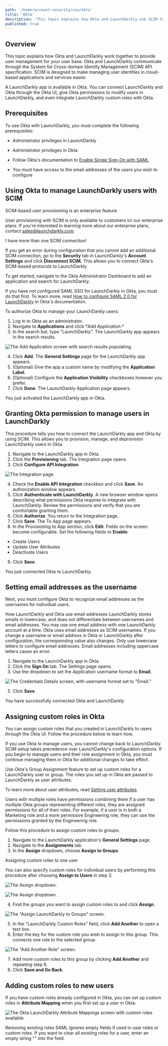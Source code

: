 ```yaml
---
path: '/home/account-security/sso/okta'
title: 'Okta'
description: 'This topic explains how Okta and LaunchDarkly use SCIM to provide user management. You can connect LaunchDarkly and Okta through the Okta UI, give Okta permissions to modify users in LaunchDarkly, and even integrate LaunchDarkly custom roles with Okta.'
published: true
---
```


## Overview

This topic explains how Okta and LaunchDarkly work together to provide user management for your user base. Okta and LaunchDarkly communicate through the System for Cross-domain Identity Management (SCIM) API specification. SCIM is designed to make managing user identities in cloud-based applications and services easier.

A LaunchDarkly app is available in Okta. You can connect LaunchDarkly and Okta through the Okta UI, give Okta permissions to modify users in LaunchDarkly, and even integrate LaunchDarkly custom roles with Okta.

## Prerequisites

To use Okta with LaunchDarkly, you must complete the following prerequisites:

- Administrator privileges in LaunchDarkly
- Administrator privileges in Okta
- Follow Okta's documentation to [Enable Single Sign-On with SAML](https://saml-doc.okta.com/SAML_Docs/How-to-Configure-SAML-2.0-for-LaunchDarkly.html) 

- You must have access to the email addresses of the users you wish to configure

## Using Okta to manage LaunchDarkly users with SCIM

<Callout intent="info">
  <CalloutTitle>SCIM-based user provisioning is an enterprise feature</CalloutTitle>
  <CalloutDescription>

User provisioning with SCIM is only available to customers on our enterprise plans. If you're interested in learning
more about our enterprise plans, contact [sales@launchdarkly.com](mailto:sales@launchdarkly.com?Subject=Data%20Export).

  </CalloutDescription>
</Callout> 

<Callout intent="alert">
  <CalloutTitle>I have more than one SCIM connection!</CalloutTitle>
  <CalloutDescription>

If you get an error during configuration that you cannot add an additional SCIM connection, go to the **Security**
tab in LaunchDarkly's **Account Settings** and click **Disconnect SCIM.** This allows you to connect Okta's
SCIM-based protocols to LaunchDarkly.

  </CalloutDescription>
</Callout> 

To get started, navigate to the Okta Administrator Dashboard to add an application and search for LaunchDarkly.

If you have not configured SAML SSO for LaunchDarkly in Okta, you must do that first. To learn more, read [How to configure SAML 2.0 for LaunchDarkly](https://saml-doc.okta.com/SAML_Docs/How-to-Configure-SAML-2.0-for-LaunchDarkly.html) in Okta's documentation.

To authorize Okta to manage your LaunchDarkly users:

1. Log in to Okta as an administrator.
2. Navigate to **Applications** and click \*_Add Application_.\*
3. In the search bar, type "LaunchDarkly". The LaunchDarkly app appears in the search results.

![The Add Application screen with search results populating.](../../../../images/okta-ld-app.png)

4. Click **Add**. The **General Settings** page for the LaunchDarkly app appears.
5. (Optional) Give the app a custom name by modifying the **Application Label**.
6. (Optional) Configure the **Application Visibility** checkboxes however you prefer.
7. Click **Done**. The LaunchDarkly Application page appears.

You just activated the LaunchDarkly app in Okta.

## Granting Okta permission to manage users in LaunchDarkly

This procedure tells you how to connect the LaunchDarkly app and Okta by using SCIM. This allows you to provision, manage, and deprovision LaunchDarkly users in Okta.

1. Navigate to the LaunchDarkly app in Okta.
2. Click the **Provisioning** tab. The Integration page opens.
3. Click **Configure API Integration**.

![The Integration page.](../../../../images/okta-configure-api-integration.png) 


4. Check the **Enable API Integration** checkbox and click **Save**. An authorization window appears.
5. Click **Authenticate with LaunchDarkly**. A new browser window opens describing what permissions Okta requires to integrate with LaunchDarkly. Review the permissions and verify that you are comfortable granting them.
6. Click **Authorize**. You return to the Integration page.
7. Click **Save**. The To App page appears.
8. In the Provisioning to App section, click **Edit**. Fields on the screen become configurable. Set the following fields to **Enable**:

- Create Users
- Update User Attributes
- Deactivate Users

9. Click **Save**.

You just connected Okta to LaunchDarkly.

## Setting email addresses as the username

Next, you must configure Okta to recognize email addresses as the usernames for individual users.

<Callout intent="info">
  <CalloutTitle>How LaunchDarkly and Okta use email addresses</CalloutTitle>
  <CalloutDescription>
    LaunchDarkly stores emails in lowercase, and does not differentiate between usernames and email addresses. You may
    use one email address with one LaunchDarkly account at a time. Okta uses email addresses as SCIM usernames. If you
    change a username or email address in Okta or LaunchDarkly after configuration, the corresponding value also
    changes. Only use lowercase letters to configure email addresses. Email addresses including uppercase letters cause
    an error.
  </CalloutDescription>
</Callout> 

1. Navigate to the LaunchDarkly app in Okta.
2. Click the **Sign On** tab. The Settings page opens.
3. Use the dropdown to set the Application username format to **Email**.

![The Credentials Details screen, with username format set to "Email."](../../../../images/okta-username-format.png) 


5. Click **Save**.

You have successfully connected Okta and LaunchDarkly

## Assigning custom roles in Okta

You can assign custom roles that you created in LaunchDarkly to users through the Okta UI. Follow the procedure below to learn how.

<Callout intent="info">
  <CalloutTitle>If you use Okta to manage users, you cannot change back to LaunchDarkly.</CalloutTitle>
  <CalloutDescription>
    SCIM setup takes precedence over LaunchDarkly's configuration options. If you begin to manage users and their role
    assignment in Okta, you must continue managing them in Okta for additional changes to take effect.
  </CalloutDescription>
</Callout> 

Use Okta's Group Assignment feature to set up custom roles for a LaunchDarkly user or group. The roles you set up in Okta are passed to LaunchDarkly as user attributes.

To learn more about user attributes, read [Setting user attributes](/home/managing-users/user-attributes).

<Callout intent="alert">
  <CalloutTitle>Users with multiple roles have permissions combining them</CalloutTitle>
  <CalloutDescription>
    If a user has multiple Okta groups representing different roles, they are assigned permissions for all of their
    roles. For example, if a user is in both a Marketing role and a more permissive Engineering role, they can use the
    permissions granted by the Engineering role.
  </CalloutDescription>
</Callout> 

Follow this procedure to assign custom roles to groups:

1. Navigate to the LaunchDarkly application's **General Settings** page.
2. Navigate to the **Assignments** tab.
3. In the **Assign** dropdown, choose **Assign to Groups**.

<Callout intent="info">
  <CalloutTitle>Assigning custom roles to one user</CalloutTitle>
  <CalloutDescription>

You can also specify custom roles for individual users by performing this procedure after choosing **Assign to
Users** in step 3.

  </CalloutDescription>
</Callout> 

![The **Assign** dropdown.](../../../../images/okta-assignments-assign-dropdown.png) 

![The Assign dropdown.](../../../../images/okta-assignments-assign-dropdown.png)

4. Find the groups you want to assign custom roles to and click **Assign**.

![The "Assign LaunchDarkly to Groups" screen.](../../../../images/okta-assign-ld-to-groups.png) 


5. In the "LaunchDarkly Custom Roles" field, click **Add Another** to open a text box.
6. Enter the key for the custom role you wish to assign to this group. This connects one role to the selected group.

![The "Add Another Role" screen.](../../../../images/okta-ld-custom-roles.png) 


7. Add more custom roles to this group by clicking **Add Another** and repeating step 6.
8. Click **Save and Go Back**.

## Adding custom roles to new users

If you have custom roles already configured in Okta, you can set up custom roles in **Attribute Mapping** when you first set up a user in Okta:

![The Okta LaunchDarkly Attribute Mappings screen with custom roles available.](../../../../images/okta-ld-attribute-mappings.png) 


<Callout intent="info">
  <CalloutTitle>Removing existing roles</CalloutTitle>
  <CalloutDescription>
    SAML ignores empty fields if used in user roles or custom roles. If you want to clear all existing roles for a user,
    enter an empty string "" into the field.
  </CalloutDescription>
</Callout> 
